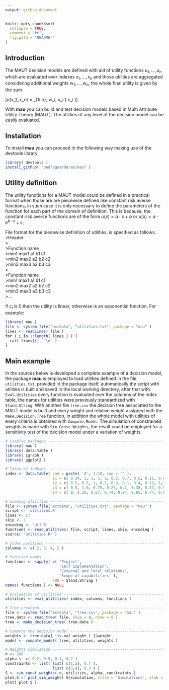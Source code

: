 ```yaml
---
output: github_document
---
```


<!-- README.md is generated from README.Rmd. Please edit that file -->

```r
knitr::opts_chunk$set(
  collapse = TRUE,
  comment = "#>",
  fig.path = "README-"
)
```

## Introduction
The MAUT decision models are defined with aid of utility functions $u_1,\ldots,u_n$ which are 
evaluated over indexes $x_1,\ldots,x_n$ and those utilities are aggregated considering additional 
weights $w_1,\ldots,w_n$, the whole final utility is given by the sum

\[u(x_1,\ldots,x_n) = \sum_{1\leq i \leq n}\, w_i\, u_i\ ( x_i )\]

With **mau** you can build and test decision models based in Multi Attribute Utility
Theory (MAUT). The utilities of any level of the decision model can be easily evaluated.

## Installation
To install **mau** you can proceed in the following way making use of the devtools library
```r
library( devtools )
install_github( "pedroguarderas/mau" )
```

## Utility definition
The utility functions for a MAUT model could be defined in a practical format when those are 
are piecewise defined like constant risk averse functions, in such case it is only necessary 
to define the parameters of the function for each part of the domain of definition. This is because,
the constant risk averse functions are of the form $u(x) = a \cdot x + b$ or 
$u(x) = a \cdot e^{b \cdot x} + c$. 

File format for the piecewise definition of utilities, is specified as follows.  
>Header    
>  
>Function name    
>min1 max1 a1 b1 c1    
>min2 max2 a2 b2 c2    
>min3 max3 a3 b3 c3    
>...    
>Function name    
>min1 max1 a1 b1 c1    
>min2 max2 a2 b2 c2    
>min3 max3 a3 b3 c3    
>...    

If $c_i$ is $0$ then the utility is linear, otherwise is an exponential function. For example:
```r
library( mau )
file <- system.file("extdata", "utilities.txt", package = "mau" )
lines <- readLines( file )
for ( i in 1:length( lines ) ) { 
  cat( lines[i], '\n' )
}
```

## Main example
In the sources below is developed a complete example of a decision model, the package **mau** is 
employed to load utilities defined in the file `utilities.txt`, provided in the package itself,
automatically the script with utilities is built and saved in the local working directory, after that 
with `Eval.Utilities` every function is evaluated over the columns of the index table, the names 
for utilities were previously standardized with `Stand.String`. With another file `tree.csv` the 
decision tree associated to the MAUT model is built and every weight and relative weight assigned 
with the `Make.Decision.Tree` function, in addition the whole model with utilities of every criteria 
is obtained with `Compute.Model`. The simulation of constrained weights is made with 
`Sim.Const.Weights`, the result could be employed for a sensitivity test of the decision model 
under a variation of weights.
```r
# Loading packages --------------------------------------------------------------------------------
library( mau )
library( data.table )
library( igraph )
library( ggplot2 )

# Table of indexes --------------------------------------------------------------------------------
index <- data.table( cod = paste( 'A', 1:10, sep = '' ), 
                     i1 = c( 0.34, 1, 1, 1, 1, 0.2, 0.7, 0.5, 0.11, 0.8 ),
                     i2 = c( 0.5, 0.5, 1, 0.5, 0.3, 0.1, 0.4, 0.13, 1, 0.74 ), 
                     i3 = c( 0.5, 1.0, 0.75, 0.25, 0.1, 0.38, 0.57, 0.97, 0.3, 0.76 ),
                     i4 = c( 0, 0.26, 0.67, 0.74, 0.84, 0.85, 0.74, 0.65, 0.37, 0.92 ) )

# Loading utilities -------------------------------------------------------------------------------
file <- system.file("extdata", "utilities.txt", package = "mau" )
script <- 'utilities.R'
lines <- 17
skip <- 2
encoding <- 'utf-8'
functions <- read_utilities( file, script, lines, skip, encoding )
source( 'utilities.R' )

# Index positions ---------------------------------------------------------------------------------
columns <- c( 2, 3, 4, 5 )

# Function names
functions <- sapply( c( 'Project', 
                        'Self implementation',
                        'External and local relations', 
                        'Scope of capabilities' ),
                     FUN = Stand.String )
names( functions ) <- NULL

# Evaluation of utilities -------------------------------------------------------------------------
utilities <- eval_utilities( index, columns, functions )

# Tree creation -----------------------------------------------------------------------------------
file <- system.file("extdata", "tree.csv", package = "mau" )
tree.data <- read_tree( file, skip = 0, nrow = 8 )
tree <- make_decision_tree( tree.data )

# Compute the decision model ----------------------------------------------------------------------
weights <- tree.data[ !is.na( weight ) ]$weight
model <- compute_model( tree, utilities, weights )

# Weights simulation ------------------------------------------------------------------------------
n <- 200
alpha <- c( 0.2, 0.5, 0.1, 0.2 )
constraints <- list( list( c(1,2), 0.7 ), 
                     list( c(3,4), 0.3 ) )
S <- sim_const_weights( n, utilities, alpha, constraints )
plot.S <- plot_sim_weight( S$simulation, title = 'Simulations', xlab = 'ID', ylab = 'Utility' ) 
plot( plot.S )
```
